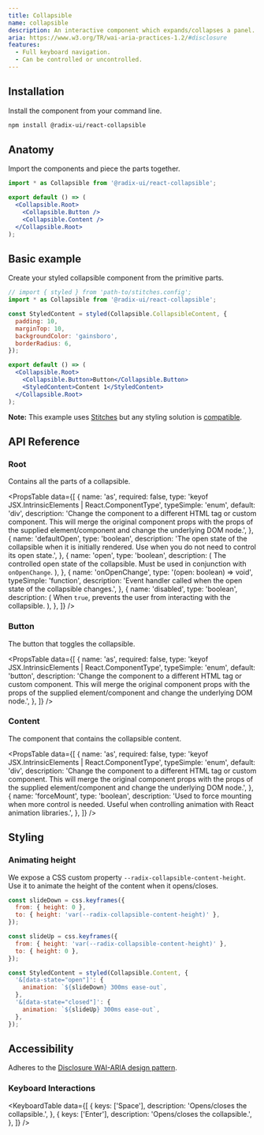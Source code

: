 ```yaml
---
title: Collapsible
name: collapsible
description: An interactive component which expands/collapses a panel.
aria: https://www.w3.org/TR/wai-aria-practices-1.2/#disclosure
features:
  - Full keyboard navigation.
  - Can be controlled or uncontrolled.
---
```



<HeroSlot>
  <CollapsibleHero />
</HeroSlot>

## Installation

Install the component from your command line.

```bash
npm install @radix-ui/react-collapsible
```

## Anatomy

Import the components and piece the parts together.

```jsx
import * as Collapsible from '@radix-ui/react-collapsible';

export default () => (
  <Collapsible.Root>
    <Collapsible.Button />
    <Collapsible.Content />
  </Collapsible.Root>
);
```

## Basic example

Create your styled collapsible component from the primitive parts.

```jsx live manual
// import { styled } from 'path-to/stitches.config';
import * as Collapsible from '@radix-ui/react-collapsible';

const StyledContent = styled(Collapsible.CollapsibleContent, {
  padding: 10,
  marginTop: 10,
  backgroundColor: 'gainsboro',
  borderRadius: 6,
});

export default () => (
  <Collapsible.Root>
    <Collapsible.Button>Button</Collapsible.Button>
    <StyledContent>Content 1</StyledContent>
  </Collapsible.Root>
);
```

<Note>

**Note:** This example uses [Stitches](https://stitches.dev) but any styling solution is [compatible](../../overview/styling).

</Note>

## API Reference

### Root

Contains all the parts of a collapsible.

<PropsTable
  data={[
    {
      name: 'as',
      required: false,
      type: 'keyof JSX.IntrinsicElements | React.ComponentType<any>',
      typeSimple: 'enum',
      default: 'div',
      description:
        'Change the component to a different HTML tag or custom component. This will merge the original component props with the props of the supplied element/component and change the underlying DOM node.',
    },
    {
      name: 'defaultOpen',
      type: 'boolean',
      description:
        'The open state of the collapsible when it is initially rendered. Use when you do not need to control its open state.',
    },
    {
      name: 'open',
      type: 'boolean',
      description: (
        <span>
          The controlled open state of the collapsible. Must be used
          in conjunction with <Code>onOpenChange</Code>.
        </span>
      ),
    },
    {
      name: 'onOpenChange',
      type: '(open: boolean) => void',
      typeSimple: 'function',
      description:
        'Event handler called when the open state of the collapsible changes.',
    },
    {
      name: 'disabled',
      type: 'boolean',
      description: (
        <span>
          When <Code>true</Code>, prevents the user from interacting
          with the collapsible.
        </span>
      ),
    },
  ]}
/>

### Button

The button that toggles the collapsible.

<PropsTable
  data={[
    {
      name: 'as',
      required: false,
      type: 'keyof JSX.IntrinsicElements | React.ComponentType<any>',
      typeSimple: 'enum',
      default: 'button',
      description:
        'Change the component to a different HTML tag or custom component. This will merge the original component props with the props of the supplied element/component and change the underlying DOM node.',
    },
  ]}
/>

### Content

The component that contains the collapsible content.

<PropsTable
  data={[
    {
      name: 'as',
      required: false,
      type: 'keyof JSX.IntrinsicElements | React.ComponentType<any>',
      typeSimple: 'enum',
      default: 'div',
      description:
        'Change the component to a different HTML tag or custom component. This will merge the original component props with the props of the supplied element/component and change the underlying DOM node.',
    },
    {
      name: 'forceMount',
      type: 'boolean',
      description:
        'Used to force mounting when more control is needed. Useful when controlling animation with React animation libraries.',
    },
  ]}
/>

## Styling

### Animating height

We expose a CSS custom property `--radix-collapsible-content-height`.<br />Use it to animate the height of the content when it opens/closes.

```jsx
const slideDown = css.keyframes({
  from: { height: 0 },
  to: { height: 'var(--radix-collapsible-content-height)' },
});

const slideUp = css.keyframes({
  from: { height: 'var(--radix-collapsible-content-height)' },
  to: { height: 0 },
});

const StyledContent = styled(Collapsible.Content, {
  '&[data-state="open"]': {
    animation: `${slideDown} 300ms ease-out`,
  },
  '&[data-state="closed"]': {
    animation: `${slideUp} 300ms ease-out`,
  },
});
```

## Accessibility

Adheres to the [Disclosure WAI-ARIA design pattern](https://www.w3.org/TR/wai-aria-practices-1.2/#disclosure).

### Keyboard Interactions

<KeyboardTable
  data={[
    {
      keys: ['Space'],
      description: 'Opens/closes the collapsible.',
    },
    {
      keys: ['Enter'],
      description: 'Opens/closes the collapsible.',
    },
  ]}
/>

